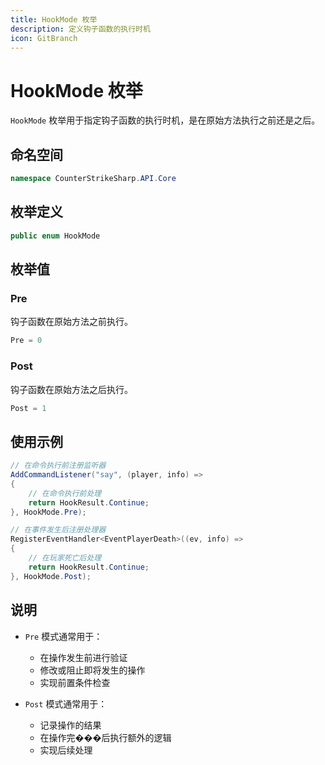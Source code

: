 ```yaml
---
title: HookMode 枚举
description: 定义钩子函数的执行时机
icon: GitBranch
---
```


# HookMode 枚举

`HookMode` 枚举用于指定钩子函数的执行时机，是在原始方法执行之前还是之后。

## 命名空间

```csharp
namespace CounterStrikeSharp.API.Core
```

## 枚举定义

```csharp
public enum HookMode
```

## 枚举值

### Pre

钩子函数在原始方法之前执行。

```csharp
Pre = 0
```

### Post

钩子函数在原始方法之后执行。

```csharp
Post = 1
```

## 使用示例

```csharp
// 在命令执行前注册监听器
AddCommandListener("say", (player, info) => 
{
    // 在命令执行前处理
    return HookResult.Continue;
}, HookMode.Pre);

// 在事件发生后注册处理器
RegisterEventHandler<EventPlayerDeath>((ev, info) => 
{
    // 在玩家死亡后处理
    return HookResult.Continue;
}, HookMode.Post);
```

## 说明

- `Pre` 模式通常用于：
  - 在操作发生前进行验证
  - 修改或阻止即将发生的操作
  - 实现前置条件检查

- `Post` 模式通常用于：
  - 记录操作的结果
  - 在操作完���后执行额外的逻辑
  - 实现后续处理 